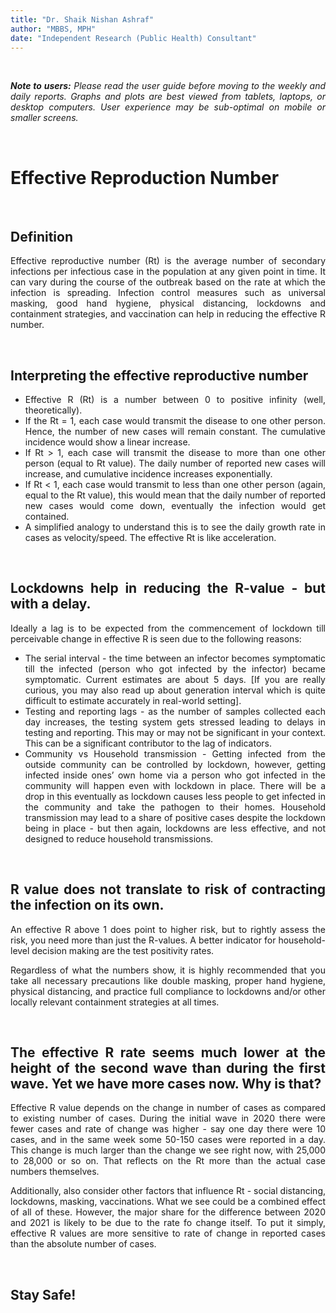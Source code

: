 ```yaml
---
title: "Dr. Shaik Nishan Ashraf"
author: "MBBS, MPH"
date: "Independent Research (Public Health) Consultant"
---
```

<style type="text/css">

h1.title {
  text-align: center;
}
h4.author {
  text-align: center;
}
h4.date {
  text-align: center;
}
</style>

<style>
body {
text-align: justify}
</style>

\

***Note to users:*** *Please read the user guide before moving to the weekly and daily reports. Graphs and plots are best viewed from tablets, laptops, or desktop computers. User experience may be sub-optimal on mobile or smaller screens.*

\

# Effective Reproduction Number

\

## Definition
Effective reproductive number (Rt) is the average number of secondary infections per infectious case in the population at any given point in time. It can vary during the course of the outbreak based on the rate at which the infection is spreading. Infection control measures such as universal masking, good hand hygiene, physical distancing, lockdowns and containment strategies, and vaccination can help in reducing the effective R number.

\

## Interpreting the effective reproductive number
- Effective R (Rt) is a number between 0 to positive infinity (well, theoretically).
- If the Rt = 1, each case would transmit the disease to one other person. Hence, the number of new cases will remain constant. The cumulative incidence would show a linear increase.
- If Rt > 1, each case will transmit the disease to more than one other person (equal to Rt value). The daily number of reported new cases will increase, and cumulative incidence increases exponentially.
- If Rt < 1, each case would transmit to less than one other person (again, equal to the Rt value), this would mean that the daily number of reported new cases would come down, eventually the infection would get contained.
- A simplified analogy to understand this is to see the daily growth rate in cases as velocity/speed. The effective Rt is like acceleration.

\

## Lockdowns help in reducing the R-value - but with a delay.
Ideally a lag is to be expected from the commencement of lockdown till perceivable change in effective R is seen due to the following reasons:

- The serial interval - the time between an infector becomes symptomatic till the infected (person who got infected by the infector) became symptomatic. Current estimates are about 5 days. [If you are really curious, you may also read up about generation interval which is quite difficult to estimate accurately in real-world setting].
- Testing and reporting lags - as the number of samples collected each day increases, the testing system gets stressed leading to delays in testing and reporting. This may or may not be significant in your context. This can be a significant contributor to the lag of indicators.
- Community vs Household transmission - Getting infected from the outside community can be controlled by lockdown, however, getting infected inside ones' own home via a person who got infected in the community will happen even with lockdown in place. There will be a drop in this eventually as lockdown causes less people to get infected in the community and take the pathogen to their homes. Household transmission may lead to a share of positive cases despite the lockdown being in place - but then again, lockdowns are less effective, and not designed to reduce household transmissions.

\

## R value does not translate to risk of contracting the infection on its own.
An effective R above 1 does point to higher risk, but to rightly assess the risk, you need more than just the R-values. A better indicator for household-level decision making are the test positivity rates. 

Regardless of what the numbers show, it is highly recommended that you take all necessary precautions like double masking, proper hand hygiene, physical distancing, and practice full compliance to lockdowns and/or other locally relevant containment strategies at all times.

\

## The effective R rate seems much lower at the height of the second wave than during the first wave. Yet we have more cases now. Why is that?
Effective R value depends on the change in number of cases as compared to existing number of cases. During the initial wave in 2020 there were fewer cases and rate of change was higher - say one day there were 10 cases, and in the same week some 50-150 cases were reported in a day. This change is much larger than the change we see right now, with 25,000 to 28,000 or so on. That reflects on the Rt more than the actual case numbers themselves.

Additionally, also consider other factors that influence Rt - social distancing, lockdowns, masking, vaccinations. What we see could be a combined effect of all of these. However, the major share for the difference between 2020 and 2021 is likely to be due to the rate fo change itself. To put it simply, effective R values are more sensitive to rate of change in reported cases than the absolute number of cases.

\

## Stay Safe!

\




